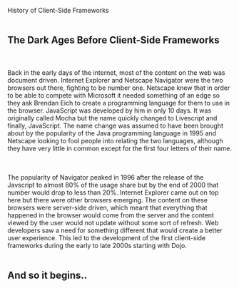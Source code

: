 History of Client-Side Frameworks
<br></br>
## The Dark Ages Before Client-Side Frameworks
<br></br>
Back in the early days of the internet, most of the content on the web was document driven. Internet 
Explorer and Netscape Navigator were the two browsers out there, fighting to be number one. Netscape knew that
in order to be able to compete with Microsoft it needed something of an edge so they ask Brendan Eich to create a programming language
for them to use in the browser. JavaScript was developed by him in only 10 days. It was originally called Mocha but the name quickly changed to Livescript
and finally, JavaScript. The name change was assumed to have been brought about by the popularity of the Java programming language in 1995 and Netscape looking
to fool people into relating the two languages, although they have very little in common except for the first four letters of their name.

<br></br>
The popularity of Navigator peaked in 1996 after the release of the Javscript to almost 80% of the usage share but by the end of 2000 that
number would drop to less than 20%. Internet Explorer came out on top here but there were other browsers emerging. The content on these browsers
were server-side driven, which meant that everything that happened in the browser would come from the server and the content viewed by the user would not update 
without some sort of refresh. Web developers saw a need for something different that would create a better user experience. This led to the development of the 
first client-side frameworks during the early to late 2000s starting with Dojo.
<br></br>
## And so it begins..
<br></br>
 


